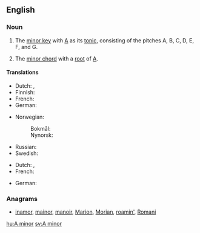 {{also|A-minor}}
==English==

===Noun===
{{en-noun|head=[[A]] [[minor]]|-}}

# {{lb|en|music}} The [[minor key]] with [[A]] as its [[tonic]], consisting of the pitches A, B, C, D, E, F, and G.
# {{lb|en|music}} The [[minor chord]] with a [[root]] of [[A]].

====Translations====
{{trans-top|minor key}}
* Dutch: {{t+|nl|a-mineur}}, {{t+|nl|a-klein}}
* Finnish: {{t+|fi|molli|alt=a-molli}}
* French: {{t+|fr|la mineur|m}}
* German: {{t+|de|a-Moll|n}}
{{trans-mid}}
* Norwegian: 
*: Bokmål: {{t|nb|a-moll|m}}
*: Nynorsk: {{t|nn|a-moll|m}}
* Russian: {{t|ru|ля мино́р|m}}
* Swedish: {{t+|sv|a-moll}}
{{trans-bottom}}

{{trans-top|minor chord}}
* Dutch: {{t+|nl|a-mineur}}, {{t+|nl|a-klein}}
* French: {{t+|fr|la mineur|m}}
{{trans-mid}}
* German: {{t+|de|a-Moll|n}}
{{trans-bottom}}

===Anagrams===
* [[inamor#English|inamor]], [[mainor#English|mainor]], [[manoir#English|manoir]], [[Marion#English|Marion]], [[Morian#English|Morian]], [[roamin'#English|roamin']], [[Romani#English|Romani]]

[[hu:A minor]]
[[sv:A minor]]
